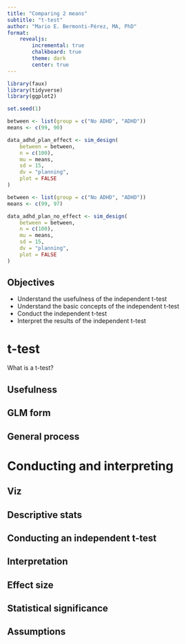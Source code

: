 ```yaml
---
title: "Comparing 2 means"
subtitle: "t-test"
author: "Mario E. Bermonti-Pérez, MA, PhD"
format: 
    revealjs:
        incremental: true 
        chalkboard: true 
        theme: dark
        center: true
---
```


<!--  -->
<!-- Pre-content -->
<!--  -->

<!-- Import packages -->
```r
library(faux)
library(tidyverse)
library(ggplot2)

set.seed(1)
```

<!-- Simulate data -->

<!-- Example: Planning ADHD -->
<!-- Effect -->
```r
between <- list(group = c("No ADHD", "ADHD"))
means <- c(99, 90)

data_adhd_plan_effect <- sim_design(
    between = between, 
    n = c(100), 
    mu = means,
    sd = 15,
    dv = "planning",
    plot = FALSE
)
```

<!-- Example: Planning ADHD -->
<!-- No Effect -->
```r
between <- list(group = c("No ADHD", "ADHD"))
means <- c(99, 97)

data_adhd_plan_no_effect <- sim_design(
    between = between, 
    n = c(100), 
    mu = means,
    sd = 15,
    dv = "planning",
    plot = FALSE
)
```

## Objectives
:::{.center}
- Understand the usefulness of the independent t-test
- Understand the basic concepts of the independent t-test
- Conduct the independent t-test
- Interpret the results of the independent t-test
::::

# t-test
::: {.notes}
What is a t-test?
:::

## Usefulness

## GLM form

## General process

# Conducting and interpreting

## Viz

## Descriptive stats

## Conducting an independent t-test

## Interpretation

## Effect size

## Statistical significance

## Assumptions
